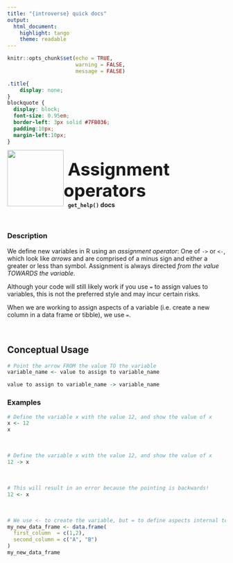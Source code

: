 ```yaml
---
title: "{introverse} quick docs"
output: 
  html_document:
    highlight: tango
    theme: readable
---
```



```r
knitr::opts_chunk$set(echo = TRUE, 
                      warning = FALSE, 
                      message = FALSE)
```

```css
.title{
    display: none;
}
blockquote {
  display: block;
  font-size: 0.95em;
  border-left: 3px solid #7FB036;
  padding:10px;
  margin-left:10px;
}
```

<div>
<br>
 <img src = "logo.png" style = "float:left;height:130px;margin-top:-20px;">
 <span style = "font-weight:bold;font-size:40px;"> 
  &nbsp;Assignment operators
 </span>
 <br>
 <b>&nbsp;&nbsp;&nbsp;<code>get_help()</code> docs</b>
</div>
<br>

### Description

We define new variables in R using an _assignment operator_: One of `->` or `<-`, which look like _arrows_ and are comprised of a minus sign and either a greater or less than symbol. Assignment is always directed _from the value TOWARDS the variable_.

Although your code will still likely work if you use `=` to assign values to variables, this is not the preferred style and may incur certain risks.

When we are working to assign aspects of a variable (i.e. create a new column in a data frame or tibble), we use `=`.

<br>

## Conceptual Usage

```r
# Point the arrow FROM the value TO the variable
variable_name <- value to assign to variable_name

value to assign to variable_name -> variable_name
```
### Examples


```r
# Define the variable x with the value 12, and show the value of x
x <- 12
x
```

<br>

```r
# Define the variable x with the value 12, and show the value of x
12 -> x
```

<br>

```r
# This will result in an error because the pointing is backwards!
12 <- x
```

<br>

```r
# We use <- to create the variable, but = to define aspects internal to the variable
my_new_data_frame <- data.frame(
  first_column  = c(1,2),
  second_column = c("A", "B")
)
my_new_data_frame
```
